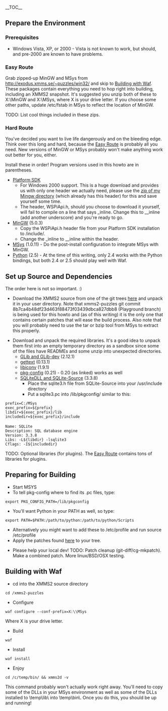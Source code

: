 __TOC__

==Prepare the Environment==
===Prerequisites===
*Windows Vista, XP, or 2000 - Vista is not known to work, but should, and pre-2000 are known to have problems.

===Easy Route===
Grab zipped-up MinGW and MSys from [http://exodus.xmms.se/~puzzles/win32/ http://exodus.xmms.se/~puzzles/win32/] and skip to [[#Building with Waf|Building with Waf]]. These packages contain everything you need to hop right into building, including an XMMS2 snapshot.
It's suggested you unzip both of these to X:\MinGW and X:\MSys, where X is your drive letter. If you choose some other paths, update /etc/fstab in MSys to reflect the location of MinGW.

TODO: List cool things included in these zips.

===Hard Route===
You've decided you want to live life dangerously and on the bleeding edge. Think over this long and hard, because the [[#Easy Route|Easy Route]] is probably all you need. New versions of MinGW or MSys probably won't make anything work out better for you, either.

Install these in order! Program versions used in this howto are in parentheses.
*[http://www.microsoft.com/downloads/details.aspx?FamilyId=0BAF2B35-C656-4969-ACE8-E4C0C0716ADB&displaylang=en Platform SDK]
**For Windows 2000 support. This is a huge download and provides us with only one header we actually need, please use the [http://exodus.xmms.se/~puzzles/win32/ zip of my Mingw directory] (which already has this header) for this and save yourself some time.
**The header, WSPiApi.h, should you choose to download it yourself, will fail to compile on a line that says _inline. Change this to __inline (add another underscore) and you're ready to go.
*[http://sourceforge.net/project/showfiles.php?group_id=2435 MinGW] (5.0.3)
**Copy the WSPiApi.h header file from your Platform SDK installation to /include/.
**Change the _inline to __inline within the header.
*[http://sourceforge.net/project/showfiles.php?group_id=2435 MSys] (1.0.11) - Do the post-install configuration to integrate MSys with MinGW.
*[http://www.python.org/download/ Python] (2.5) - At the time of this writing, only 2.4 works with the Python bindings, but both 2.4 or 2.5 should play well with Waf.

==Set up Source and Dependencies==
The order here is not so important. :)

*Download the XMMS2 source from one of the git trees [http://git.xmms.se/ here] and unpack it in your user directory. Note that xmms2-puzzles git commit 8b7ca4b48df23d463f88473f03439dbca827dbb8 (Playground branch) is being used for this howto and (as of this writing) it is the only one that contains certain patches that will ease the build process. Also note that you will probably need to use the tar or bzip tool from MSys to extract this properly.

*Download and unpack the required libraries. It's a good idea to unpack them first into an empty temporary directory as a sandbox since some of the files have READMEs and some unzip into unexpected directories.
**[http://www.gimp.org/~tml/gimp/win32/downloads.html GLib and GLib-dev] (2.12.1)
**[http://sourceforge.net/project/showfiles.php?group_id=25167 gettext] (0.13.1)
**[http://sourceforge.net/project/showfiles.php?group_id=25167 libiconv] (1.9.1)
**[http://www.gimp.org/~tml/gimp/win32/downloads.html pkg-config] (0.21) - 0.20 (as linked) works as well
**[http://www.sqlite.org/download.html SQLiteDLL and SQLite-Source] (3.3.8)
***Place the sqlite3.h file from SQLite-Source into your /usr/include directory
***Put a sqlite3.pc into /lib/pkgconfig/ similar to this:
 prefix=C:/MSys
 exec_prefix=${prefix}
 libdir=${exec_prefix}/lib
 includedir=${exec_prefix}/include
 
 Name: SQLite
 Description: SQL database engine
 Version: 3.3.8
 Libs: -L${libdir} -lsqlite3
 Cflags: -I${includedir}

TODO: Optional libraries (for plugins). The [[#Easy Route|Easy Route]] contains tons of libraries for plugins.

==Preparing for Building==
*Start MSYS
*To tell pkg-config where to find its .pc files, type:
 export PKG_CONFIG_PATH=/lib/pkgconfig
*You'll want Python in your PATH as well, so type:
 export PATH=$PATH:/path/to/python:/path/to/python/Scripts
*Alternatively you might want to add these to /etc/profile and run source /etc/profile
*Apply the patches found [http://dan.chokola.com/files/xmms2/xmms2-patches/ here] to your tree.

*Please help your local dev! TODO: Patch cleanup (git-diff/cg-mkpatch). Make a combined patch. More linux/BSD/OSX testing.

==Building with Waf==
*cd into the XMMS2 source directory
 cd /xmms2-puzzles
*Configure
 waf configure --conf-prefix=X:\\MSys
Where X is your drive letter.
*Build
 waf
*Install
 waf install
*Enjoy
 cd /c/temp/bin/ && xmms2d -v
This command probably won't actually work right away. You'll need to copy some of the DLLs in your MSys environment as well as some of the DLLs installed to \temp\lib\ into \temp\bin\. Once you do this, you should be up and running!